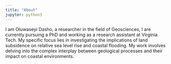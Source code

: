 ```yaml
---
title: "About"
jupyter: python3
---
```

I am Oluwaseyi Dasho, a researcher in the field of Geosciences, I are currently pursuing a PhD and working as a research assistant at Virginia Tech. My specific focus lies in investigating the implications of land subsidence on relative sea level rise and coastal flooding. My work involves delving into the complex interplay between geological processes and their impact on coastal environments.